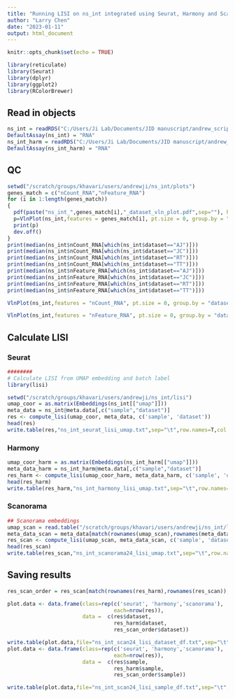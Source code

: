 ```yaml
---
title: "Running LISI on ns_int integrated using Seurat, Harmony and Scanorama"
author: "Larry Chen"
date: "2023-01-11"
output: html_document
---
```


```r
knitr::opts_chunk$set(echo = TRUE)
```

```r
library(reticulate)
library(Seurat)
library(dplyr)
library(ggplot2)
library(RColorBrewer)
```

## Read in objects

```r
ns_int = readRDS("C:/Users/Ji Lab/Documents/JID manuscript/andrew_scripts/orig_obj/ns_int_harmony.Rds")
DefaultAssay(ns_int) = "RNA"
ns_int_harm = readRDS("C:/Users/Ji Lab/Documents/JID manuscript/andrew_scripts/orig_obj/ns_int.Rds")
DefaultAssay(ns_int_harm) = "RNA"
```

## QC

```r
setwd("/scratch/groups/khavari/users/andrewji/ns_int/plots")
genes_match = c("nCount_RNA","nFeature_RNA")
for (i in 1:length(genes_match))
{
  pdf(paste("ns_int_",genes_match[i],"_dataset_vln_plot.pdf",sep=""), height = 5, width = 8)
  p=VlnPlot(ns_int,features = genes_match[i], pt.size = 0, group.by = "dataset")
  print(p)
  dev.off()
}
print(median(ns_int$nCount_RNA[which(ns_int$dataset=="AJ")]))
print(median(ns_int$nCount_RNA[which(ns_int$dataset=="JC")]))
print(median(ns_int$nCount_RNA[which(ns_int$dataset=="RT")]))
print(median(ns_int$nCount_RNA[which(ns_int$dataset=="TT")]))
print(median(ns_int$nFeature_RNA[which(ns_int$dataset=="AJ")]))
print(median(ns_int$nFeature_RNA[which(ns_int$dataset=="JC")]))
print(median(ns_int$nFeature_RNA[which(ns_int$dataset=="RT")]))
print(median(ns_int$nFeature_RNA[which(ns_int$dataset=="TT")]))
```

```r
VlnPlot(ns_int,features = "nCount_RNA", pt.size = 0, group.by = "dataset")
```

```r
VlnPlot(ns_int,features = "nFeature_RNA", pt.size = 0, group.by = "dataset")
```

## Calculate LISI

### Seurat

```r
########
# Calculate LISI from UMAP embedding and batch label
library(lisi)

setwd("/scratch/groups/khavari/users/andrewji/ns_int/lisi")
umap_coor = as.matrix(Embeddings(ns_int[["umap"]]))
meta_data = ns_int@meta.data[,c("sample","dataset")]
res <- compute_lisi(umap_coor, meta_data, c('sample', 'dataset'))
head(res)
write.table(res,"ns_int_seurat_lisi_umap.txt",sep="\t",row.names=T,col.names=T)
```

### Harmony

```r
umap_coor_harm = as.matrix(Embeddings(ns_int_harm[["umap"]]))
meta_data_harm = ns_int_harm@meta.data[,c("sample","dataset")]
res_harm <- compute_lisi(umap_coor_harm, meta_data_harm, c('sample', 'dataset'))
head(res_harm)
write.table(res_harm,"ns_int_harmony_lisi_umap.txt",sep="\t",row.names=T,col.names=T)
```

### Scanorama

```r
## Scanorama embeddings
umap_scan = read.table("/scratch/groups/khavari/users/andrewji/ns_int/lisi/ns_scRNAseq_concat_hvg_scanorama_4_datasets_samples_22_clusters_umap.csv",sep=",",row.names=1,header=T,stringsAsFactors=F)
meta_data_scan = meta_data[match(rownames(umap_scan),rownames(meta_data)),]
res_scan <- compute_lisi(umap_scan, meta_data_scan, c('sample', 'dataset'))
head(res_scan)
write.table(res_scan,"ns_int_scanorama24_lisi_umap.txt",sep="\t",row.names=T,col.names=T)
```

## Saving results

```r
res_scan_order = res_scan[match(rownames(res_harm),rownames(res_scan)),]
```

```r
plot.data <- data.frame(class=rep(c('seurat', 'harmony','scanorama'), 
                                  each=nrow(res)), 
                        data =  c(res$dataset,
                                  res_harm$dataset,
                                  res_scan_order$dataset))
```

```r
write.table(plot.data,file="ns_int_scan24_lisi_dataset_df.txt",sep="\t",row.names=T,col.names=T)
plot.data <- data.frame(class=rep(c('seurat', 'harmony','scanorama'), 
                                  each=nrow(res)), 
                        data =  c(res$sample,
                                  res_harm$sample,
                                  res_scan_order$sample))
```

```r
write.table(plot.data,file="ns_int_scan24_lisi_sample_df.txt",sep="\t",row.names=T,col.names=T)
```
